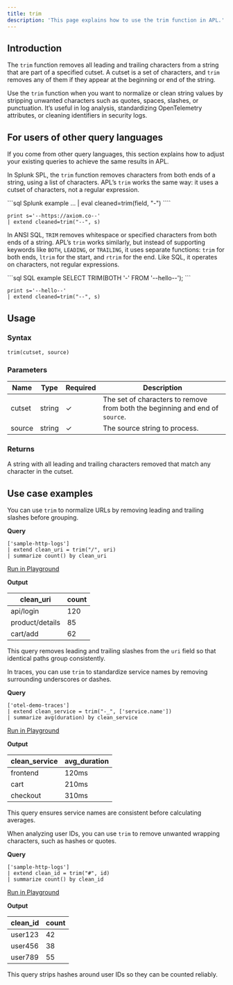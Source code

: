 ```yaml
---
title: trim
description: 'This page explains how to use the trim function in APL.'
---
```


## Introduction

The `trim` function removes all leading and trailing characters from a string that are part of a specified cutset. A cutset is a set of characters, and `trim` removes any of them if they appear at the beginning or end of the string.

Use the `trim` function when you want to normalize or clean string values by stripping unwanted characters such as quotes, spaces, slashes, or punctuation. It’s useful in log analysis, standardizing OpenTelemetry attributes, or cleaning identifiers in security logs.

## For users of other query languages

If you come from other query languages, this section explains how to adjust your existing queries to achieve the same results in APL.

<AccordionGroup>
<Accordion title="Splunk SPL users">

In Splunk SPL, the `trim` function removes characters from both ends of a string, using a list of characters. APL’s `trim` works the same way: it uses a cutset of characters, not a regular expression.

<CodeGroup>
```sql Splunk example
... | eval cleaned=trim(field, "-")
````

```kusto APL equivalent
print s='--https://axiom.co--'
| extend cleaned=trim("--", s)
```

</CodeGroup>

</Accordion>
<Accordion title="ANSI SQL users">

In ANSI SQL, `TRIM` removes whitespace or specified characters from both ends of a string. APL’s `trim` works similarly, but instead of supporting keywords like `BOTH`, `LEADING`, or `TRAILING`, it uses separate functions: `trim` for both ends, `ltrim` for the start, and `rtrim` for the end. Like SQL, it operates on characters, not regular expressions.

<CodeGroup>
```sql SQL example
SELECT TRIM(BOTH '-' FROM '--hello--');
```

```kusto APL equivalent
print s='--hello--'
| extend cleaned=trim("--", s)
```

</CodeGroup>

</Accordion>
</AccordionGroup>

## Usage

### Syntax

```kusto
trim(cutset, source)
```

### Parameters

| Name   | Type   | Required | Description                                                                  |
| ------ | ------ | -------- | ---------------------------------------------------------------------------- |
| cutset | string | ✓       | The set of characters to remove from both the beginning and end of `source`. |
| source | string | ✓       | The source string to process.                                                |

### Returns

A string with all leading and trailing characters removed that match any character in the cutset.

## Use case examples

<Tabs>
<Tab title="Log analysis">

You can use `trim` to normalize URLs by removing leading and trailing slashes before grouping.

**Query**

```kusto
['sample-http-logs']
| extend clean_uri = trim("/", uri)
| summarize count() by clean_uri
```

[Run in Playground](https://play.axiom.co/axiom-play-qf1k/query?initForm=%7B%22apl%22%3A%22%5B'sample-http-logs'%5D%20%7C%20extend%20clean_uri%20%3D%20trim('%2F'%2C%20uri)%20%7C%20summarize%20count()%20by%20clean_uri%22%7D)

**Output**

| clean_uri       | count |
| --------------- | ----- |
| api/login       | 120   |
| product/details | 85    |
| cart/add        | 62    |

This query removes leading and trailing slashes from the `uri` field so that identical paths group consistently.

</Tab>
<Tab title="OpenTelemetry traces">

In traces, you can use `trim` to standardize service names by removing surrounding underscores or dashes.

**Query**

```kusto
['otel-demo-traces']
| extend clean_service = trim("-_", ['service.name'])
| summarize avg(duration) by clean_service
```

[Run in Playground](https://play.axiom.co/axiom-play-qf1k/query?initForm=%7B%22apl%22%3A%22%5B'otel-demo-traces'%5D%20%7C%20extend%20clean_service%20%3D%20trim('-_'%2C%20%5B'service.name'%5D)%20%7C%20summarize%20avg(duration)%20by%20clean_service%22%7D)

**Output**

| clean_service   | avg_duration |
| --------------- | ------------ |
| frontend        | 120ms        |
| cart      | 210ms        |
| checkout  | 310ms        |

This query ensures service names are consistent before calculating averages.

</Tab>
<Tab title="Security logs">

When analyzing user IDs, you can use `trim` to remove unwanted wrapping characters, such as hashes or quotes.

**Query**

```kusto
['sample-http-logs']
| extend clean_id = trim("#", id)
| summarize count() by clean_id
```

[Run in Playground](https://play.axiom.co/axiom-play-qf1k/query?initForm=%7B%22apl%22%3A%22%5B'sample-http-logs'%5D%20%7C%20extend%20clean_id%20%3D%20trim('%23'%2C%20id)%20%7C%20summarize%20count()%20by%20clean_id%22%7D)

**Output**

| clean_id | count |
| -------- | ----- |
| user123  | 42    |
| user456  | 38    |
| user789  | 55    |

This query strips hashes around user IDs so they can be counted reliably.

</Tab>
</Tabs>
